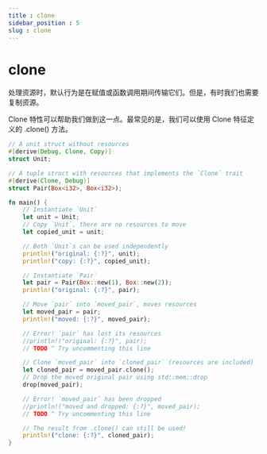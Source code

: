 ```yaml
---
title : clone
sidebar_position : 5
slug : clone
---
```

# clone

处理资源时，默认行为是在赋值或函数调用期间传输它们。但是，有时我们也需要复制资源。

Clone 特性可以帮助我们做到这一点。最常见的是，我们可以使用 Clone 特征定义的 .clone() 方法。

```rust
// A unit struct without resources
#[derive(Debug, Clone, Copy)]
struct Unit;

// A tuple struct with resources that implements the `Clone` trait
#[derive(Clone, Debug)]
struct Pair(Box<i32>, Box<i32>);

fn main() {
    // Instantiate `Unit`
    let unit = Unit;
    // Copy `Unit`, there are no resources to move
    let copied_unit = unit;

    // Both `Unit`s can be used independently
    println!("original: {:?}", unit);
    println!("copy: {:?}", copied_unit);

    // Instantiate `Pair`
    let pair = Pair(Box::new(1), Box::new(2));
    println!("original: {:?}", pair);

    // Move `pair` into `moved_pair`, moves resources
    let moved_pair = pair;
    println!("moved: {:?}", moved_pair);

    // Error! `pair` has lost its resources
    //println!("original: {:?}", pair);
    // TODO ^ Try uncommenting this line

    // Clone `moved_pair` into `cloned_pair` (resources are included)
    let cloned_pair = moved_pair.clone();
    // Drop the moved original pair using std::mem::drop
    drop(moved_pair);

    // Error! `moved_pair` has been dropped
    //println!("moved and dropped: {:?}", moved_pair);
    // TODO ^ Try uncommenting this line

    // The result from .clone() can still be used!
    println!("clone: {:?}", cloned_pair);
}
```